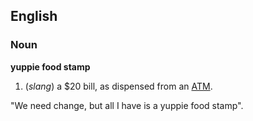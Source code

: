 ==English==
===Noun===
{{wikipedia}}
'''yuppie food stamp'''
#(''slang'') a $20 bill, as dispensed from an [[ATM]].
"We need change, but all I have is a yuppie food stamp".